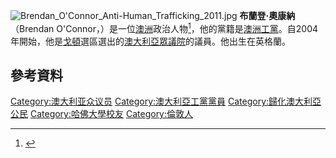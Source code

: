 [[File:Brendan_O'Connor_Anti-Human_Trafficking_2011.jpg|thumb]]
'''布蘭登·奧康納'''（Brendan O'Connor，{{bd|1962年|3月2日}}）是一位[[澳洲|澳洲]]政治人物<ref>{{cite news |url=http://www.smh.com.au/national/kevin-rudd-announces-reshuffle-20090606-bz0v.html |title=Kevin Rudd announces reshuffle |date=6 June 2009 |accessdate=6 June 2009 |work=The Sydney Morning Herald |archive-date=2014-07-29 |archive-url=https://web.archive.org/web/20140729201148/http://www.smh.com.au/national/kevin-rudd-announces-reshuffle-20090606-bz0v.html |dead-url=no }}</ref>，他的黨籍是[[澳洲工黨|澳洲工黨]]。自2004年開始，他是[[戈頓_(澳大利亞國會選區)|戈頓]]選區選出的[[澳大利亞眾議院|澳大利亞眾議院]]的議員。他出生在英格蘭。

==參考資料==
{{Reflist}}

{{DEFAULTSORT: O’Connor, Brenden}}
[[Category:澳大利亚众议员|Category:澳大利亚众议员]]
[[Category:澳大利亞工黨黨員|Category:澳大利亞工黨黨員]]
[[Category:歸化澳大利亞公民|Category:歸化澳大利亞公民]]
[[Category:哈佛大學校友|Category:哈佛大學校友]]
[[Category:倫敦人|Category:倫敦人]]